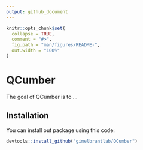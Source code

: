 ```yaml
---
output: github_document
---
```


<!-- README.md is generated from README.Rmd. Please edit that file -->

```r
knitr::opts_chunk$set(
  collapse = TRUE,
  comment = "#>",
  fig.path = "man/figures/README-",
  out.width = "100%"
)
```
# QCumber

<!-- badges: start -->
<!-- badges: end -->

The goal of QCumber is to ...

## Installation

You can install out package using this code:

``` r
devtools::install_github("gimelbrantlab/QCumber")
```

